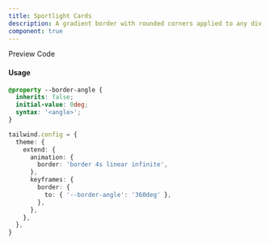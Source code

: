 ```yaml
---
title: Sportlight Cards
description: A gradient border with rounded corners applied to any div or text, enhancing content with a colorful, stylish edge
component: true
---
```


<Tabs defaultValue="preview" className="w-full relative">
  <TabsList>
    <TabsTrigger value="preview">Preview</TabsTrigger>
    <TabsTrigger value="codesnippet">Code</TabsTrigger>
  </TabsList>
  <TabsContent value="preview">
    <ComponentPreview
      basicPadding={true}
      name="gradientBorder"
      category="carousel"
    />
  </TabsContent>
  <TabsContent value="codesnippet">
    <CodeWrapper noExpand={true}>
      <CodePreview name="gradientBorder" category="carousel" />
    </CodeWrapper>
  </TabsContent>
</Tabs>

#### Usage

```css title="global.css"
@property --border-angle {
  inherits: false;
  initial-value: 0deg;
  syntax: '<angle>';
}
```

```ts title="tailwind.config.ts" {5,8-10}
tailwind.config = {
  theme: {
    extend: {
      animation: {
        border: 'border 4s linear infinite',
      },
      keyframes: {
        border: {
          to: { '--border-angle': '360deg' },
        },
      },
    },
  },
}
```
